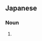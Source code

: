 {{also|歩廊}}
==Japanese==
{{ja-kanjitab|ほ|ろう|yomi=o}}

===Noun===
{{ja-noun|shin=歩廊|ほろう|hhira=ほらう}}

# {{kyujitai spelling of|歩廊}}